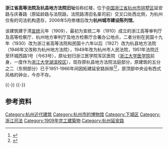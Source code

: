 {{文物保护单位
| 级别 = 省级
| 省区市 = 浙江省
| 名称 = 浙江省高等法院及杭县地方法院旧址
| 图片 = 
| 编号 = 5-131
| 分类 = 近现代重要史迹及代表性建筑
| 时代 = 1909年
| 所在 = [[杭州市|杭州市]][[拱墅区|拱墅区]]
| 登录 = 2005年3月
}}
'''浙江省高等法院及杭县地方法院旧址'''俗称红楼，位于[[中国|中国]][[浙江省|浙江省]][[杭州市|杭州市]][[拱墅区|拱墅区]]延安路与庆春路（原延龄路与法院路，法院路清旧名臬司前）交叉口处西北侧，为杭州仅有的司法机构遗存，2006年5月修缮后改为'''杭州城市建设陈列馆'''。

该建筑建于清[[宣统|宣统]]元年（1909），最初为宣统二年（1910）成立的浙江高等审判厅及高等检察厅、杭州地方审判厅及地方检察厅合署办公地点，二者分别在民国十九年（1930）改为浙江省高等法院和民国十六年以后（1927）改为杭县地方法院（1946年又改称为杭州地方法院），1949年改为杭州市人民法院，1951年法院迁至环城西路1号（今63号），原址划归浙江医学院军区医院（[[浙江大学医学院|浙江大学医学院]]前身，一度作为[[浙江大学湖滨校区|浙江大学湖滨校区]]），现存原杭县地方法院法庭部分，原建筑的五分之二（东侧部分）已于1951-1966年间因拓建延安路拆除<ref>{{cite web|url=http://culture.zjol.com.cn/05culture/system/2006/08/02/007782376.shtml|title=《浙江省高等法院及杭县地方法院旧址》|accessdate=2012-07-19|work=|publisher=浙江在线|archive-url=https://web.archive.org/web/20180120235944/http://culture.zjol.com.cn/05culture/system/2006/08/02/007782376.shtml|archive-date=2018-01-20|dead-url=yes}}</ref><ref>{{cite web|url=http://fzb.zjol.com.cn/gb/node2/node802/node240379/node395334/node395348/userobject15ai5339575.html|title=《杭城红楼的司法故事》|accessdate=2012-07-19|work=周仪笙|publisher=浙江法制报|archive-date=2016-03-04|archive-url=https://web.archive.org/web/20160304114349/http://fzb.zjol.com.cn/gb/node2/node802/node240379/node395334/node395348/userobject15ai5339575.html|dead-url=no}}</ref>，原顶部中央设有西式风格的钟台，今亦不存。

{{multiple image
| align  = left
| image1 = Hangzhou City Construction Exhibition Hall 03 2012-11.JPG
| width1 = 240
| caption1 = 西南侧
| image2 = Hangzhou City Construction Exhibition Hall 04 2012-11.JPG
| width2 = 240
| caption2 = 东南侧
| image3 = Hangzhou City Construction Exhibition Hall 05 2012-11.JPG
| width3 = 134
| caption3 = 中部
| image4 = Hangzhou City Construction Exhibition Hall 09 2012-11.JPG
| width4 = 240
| caption4 = 门廊}}
{{-}}
{{multiple image
| align  = left
| image1 = Hangzhou City Construction Exhibition Hall 14 2012-11.JPG
| width1 = 240
| caption1 = 西侧中部
| image2 = Hangzhou City Construction Exhibition Hall 18 2012-11.JPG
| width2 = 240
| caption2 = 西侧端部
| image3 = Hangzhou City Construction Exhibition Hall 17 2012-11.JPG
| width3 = 134
| caption3 = 西侧入口
| image4 = Hangzhou City Construction Exhibition Hall 12 2012-11.JPG
| width4 = 240
| caption4 = 柱头细节}}
{{-}}

==参考资料==
{{reflist|2}}
{{DEFAULTSORT:Z}}
{{commons|Category:Hangzhou City Construction Exhibition Hall}}
{{杭州市境内的浙江省文物保护单位}}
[[Category:杭州近代建筑|Category:杭州近代建筑]]
[[Category:杭州市的博物馆|Category:杭州市的博物馆]]
[[Category:下城区|Category:下城区]]
[[Category:浙江司法|Category:浙江司法]]
[[Category:1909年完工建築物|Category:1909年完工建築物]]
[[Category:杭州延安路|Category:杭州延安路]]
